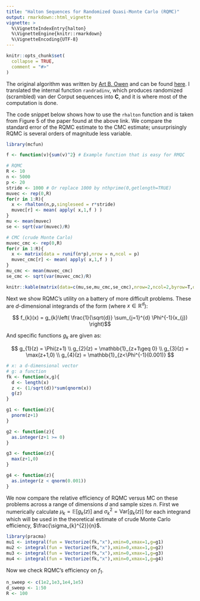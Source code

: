 ```yaml
---
title: "Halton Sequences for Randomized Quasi-Monte Carlo (RQMC)"
output: rmarkdown::html_vignette
vignette: >
  %\VignetteIndexEntry{halton}
  %\VignetteEngine{knitr::rmarkdown}
  %\VignetteEncoding{UTF-8}
---
```


```r
knitr::opts_chunk$set(
  collapse = TRUE,
  comment = "#>"
)
```

The original algorithm was written by [Art B. Owen](http://statweb.stanford.edu/~owen/) and can be found [here](http://statweb.stanford.edu/~owen/code/). I translated the internal function `randradinv`, which produces randomized (scrambled) van der Corput sequences into **C**, and it is where most of the computation is done.

The code snippet below shows how to use the `rhalton` function and is taken from Figure 5 of the paper found at the above link. We compare the standard error of the RQMC estimate to the CMC estimate; unsurprisingly RQMC is several orders of magnitude less variable.

```r
library(mcfun)

f <- function(v){sum(v)^2} # Example function that is easy for RMQC

# RQMC
R <- 10
n <- 5000
p <- 20
stride <- 1000 # Or replace 1000 by nthprime(0,getlength=TRUE)
muvec <- rep(0,R)
for(r in 1:R){
  x <- rhalton(n,p,singleseed = r*stride)
  muvec[r] <- mean( apply( x,1,f ) )
}
mu <- mean(muvec)
se <- sqrt(var(muvec)/R)

# CMC (crude Monte Carlo)
muvec_cmc <- rep(0,R)
for(r in 1:R){
  x <- matrix(data = runif(n*p),nrow = n,ncol = p)
  muvec_cmc[r] <- mean( apply( x,1,f ) )
}
mu_cmc <- mean(muvec_cmc)
se_cmc <- sqrt(var(muvec_cmc)/R)

knitr::kable(matrix(data=c(mu,se,mu_cmc,se_cmc),nrow=2,ncol=2,byrow=T,dimnames=list(c("RQMC","CMC"),c("mean","se"))),caption = "Comparison of RQMC to crude Monte Carlo on a simple problem")
```

Next we show RQMC's utility on a battery of more difficult problems. These are $d$-dimensional integrands of the form (where $x \in \mathbb{R}^{d}$):

$$ f_{k}(x) = g_{k}\left( \frac{1}{\sqrt{d}} \sum_{j=1}^{d} \Phi^{-1}(x_{j}) \right)$$

And specific functions $g_{k}$ are given as:

$$
  g_{1}(z) = \Phi(z+1) \\
  g_{2}(z) = \mathbb{1}_{z+1\geq 0} \\
  g_{3}(z) = \max(z+1,0) \\
  g_{4}(z) = \mathbb{1}_{z<\Phi^{-1}(0.001)}
$$

```r
# x: a d-dimensional vector
# g: a function
fk <- function(x,g){
  d <- length(x)
  z <- (1/sqrt(d))*sum(qnorm(x))
  g(z)
}

g1 <- function(z){
  pnorm(z+1)
}

g2 <- function(z){
  as.integer(z+1 >= 0)
}

g3 <- function(z){
  max(z+1,0)
}

g4 <- function(z){
  as.integer(z < qnorm(0.001))
}
```

We now compare the relative efficiency of RQMC versus MC on these problems across a range of dimensions $d$ and sample sizes $n$. First we numerically calculate $\mu_{k} = \mathbb{E}[g_{k}(z)]$ and $\sigma_{k}^{2}=\mathrm{Var}[g_{k}(z)]$ for each integrand which will be used in the theoretical estimate of crude Monte Carlo efficiency, $\frac{\sigma_{k}^{2}}{n}$.

```r
library(pracma)
mu1 <- integral(fun = Vectorize(fk,"x"),xmin=0,xmax=1,g=g1)
mu2 <- integral(fun = Vectorize(fk,"x"),xmin=0,xmax=1,g=g2)
mu3 <- integral(fun = Vectorize(fk,"x"),xmin=0,xmax=1,g=g3)
mu4 <- integral(fun = Vectorize(fk,"x"),xmin=0,xmax=1,g=g4)
```

Now we check RQMC's efficiency on $f_{1}$.


```r
n_sweep <- c(1e2,1e3,1e4,1e5)
d_sweep <- 1:50
R <- 100


```
